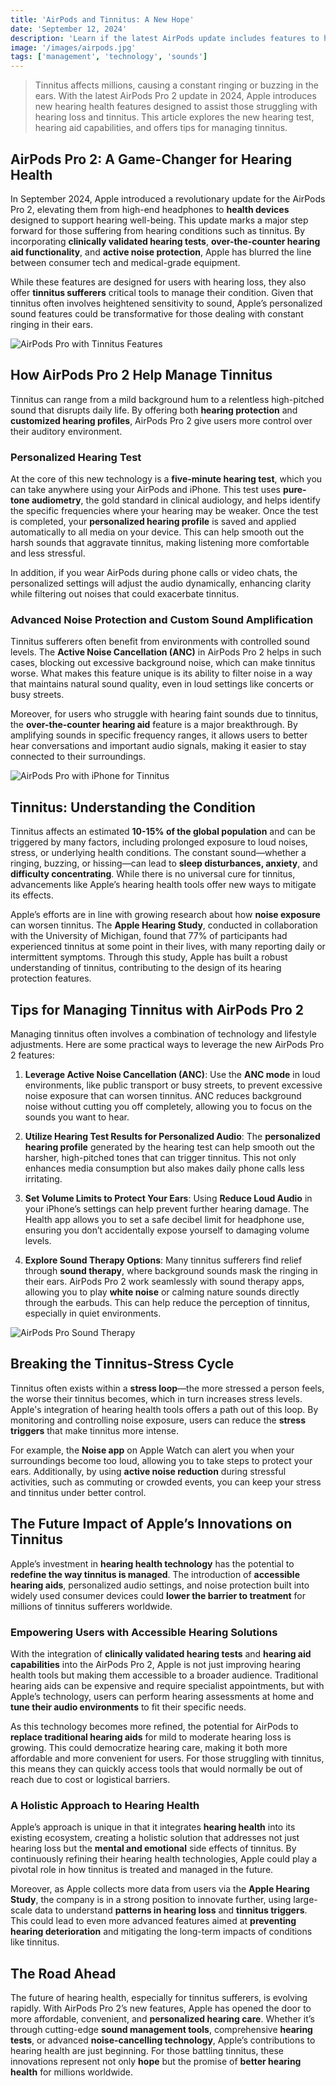 ```yaml
---
title: 'AirPods and Tinnitus: A New Hope'
date: 'September 12, 2024'
description: 'Learn if the latest AirPods update includes features to help manage tinnitus symptoms and improve listening experiences.'
image: '/images/airpods.jpg'
tags: ['management', 'technology', 'sounds']
---
```


<Blockquote>
  Tinnitus affects millions, causing a constant ringing or buzzing in the ears.
  With the latest AirPods Pro 2 update in 2024, Apple introduces new hearing
  health features designed to assist those struggling with hearing loss and
  tinnitus. This article explores the new hearing test, hearing aid
  capabilities, and offers tips for managing tinnitus.
</Blockquote>

## <Highlighter>AirPods Pro 2: A Game-Changer for Hearing Health</Highlighter>

In September 2024, Apple introduced a revolutionary update for the AirPods Pro 2, elevating them from high-end headphones to **health devices** designed to support hearing well-being. This update marks a major step forward for those suffering from hearing conditions such as tinnitus. By incorporating **clinically validated hearing tests**, **over-the-counter hearing aid functionality**, and **active noise protection**, Apple has blurred the line between consumer tech and medical-grade equipment.

While these features are designed for users with hearing loss, they also offer **tinnitus sufferers** critical tools to manage their condition. Given that tinnitus often involves heightened sensitivity to sound, Apple’s personalized sound features could be transformative for those dealing with constant ringing in their ears.

<Image src="/images/airpods-2.jpg" alt="AirPods Pro with Tinnitus Features" />

## <Highlighter>How AirPods Pro 2 Help Manage Tinnitus</Highlighter>

Tinnitus can range from a mild background hum to a relentless high-pitched sound that disrupts daily life. By offering both **hearing protection** and **customized hearing profiles**, AirPods Pro 2 give users more control over their auditory environment.

### Personalized Hearing Test

At the core of this new technology is a **five-minute hearing test**, which you can take anywhere using your AirPods and iPhone. This test uses **pure-tone audiometry**, the gold standard in clinical audiology, and helps identify the specific frequencies where your hearing may be weaker. Once the test is completed, your **personalized hearing profile** is saved and applied automatically to all media on your device. This can help smooth out the harsh sounds that aggravate tinnitus, making listening more comfortable and less stressful.

In addition, if you wear AirPods during phone calls or video chats, the personalized settings will adjust the audio dynamically, enhancing clarity while filtering out noises that could exacerbate tinnitus.

<AdComponent />

### Advanced Noise Protection and Custom Sound Amplification

Tinnitus sufferers often benefit from environments with controlled sound levels. The **Active Noise Cancellation (ANC)** in AirPods Pro 2 helps in such cases, blocking out excessive background noise, which can make tinnitus worse. What makes this feature unique is its ability to filter noise in a way that maintains natural sound quality, even in loud settings like concerts or busy streets.

Moreover, for users who struggle with hearing faint sounds due to tinnitus, the **over-the-counter hearing aid** feature is a major breakthrough. By amplifying sounds in specific frequency ranges, it allows users to better hear conversations and important audio signals, making it easier to stay connected to their surroundings.

<Image
  src="/images/apple-hearing-test.jpg"
  alt="AirPods Pro with iPhone for Tinnitus"
/>

## <Highlighter>Tinnitus: Understanding the Condition</Highlighter>

Tinnitus affects an estimated **10-15% of the global population** and can be triggered by many factors, including prolonged exposure to loud noises, stress, or underlying health conditions. The constant sound—whether a ringing, buzzing, or hissing—can lead to **sleep disturbances, anxiety**, and **difficulty concentrating**. While there is no universal cure for tinnitus, advancements like Apple’s hearing health tools offer new ways to mitigate its effects.

Apple’s efforts are in line with growing research about how **noise exposure** can worsen tinnitus. The **Apple Hearing Study**, conducted in collaboration with the University of Michigan, found that 77% of participants had experienced tinnitus at some point in their lives, with many reporting daily or intermittent symptoms. Through this study, Apple has built a robust understanding of tinnitus, contributing to the design of its hearing protection features.

<AdComponent />

## <Highlighter>Tips for Managing Tinnitus with AirPods Pro 2</Highlighter>

Managing tinnitus often involves a combination of technology and lifestyle adjustments. Here are some practical ways to leverage the new AirPods Pro 2 features:

1. **Leverage Active Noise Cancellation (ANC)**: Use the **ANC mode** in loud environments, like public transport or busy streets, to prevent excessive noise exposure that can worsen tinnitus. ANC reduces background noise without cutting you off completely, allowing you to focus on the sounds you want to hear.

2. **Utilize Hearing Test Results for Personalized Audio**: The **personalized hearing profile** generated by the hearing test can help smooth out the harsher, high-pitched tones that can trigger tinnitus. This not only enhances media consumption but also makes daily phone calls less irritating.

3. **Set Volume Limits to Protect Your Ears**: Using **Reduce Loud Audio** in your iPhone’s settings can help prevent further hearing damage. The Health app allows you to set a safe decibel limit for headphone use, ensuring you don’t accidentally expose yourself to damaging volume levels.

4. **Explore Sound Therapy Options**: Many tinnitus sufferers find relief through **sound therapy**, where background sounds mask the ringing in their ears. AirPods Pro 2 work seamlessly with sound therapy apps, allowing you to play **white noise** or calming nature sounds directly through the earbuds. This can help reduce the perception of tinnitus, especially in quiet environments.

<Image src="/images/airpods.jpg" alt="AirPods Pro Sound Therapy" />

## <Highlighter>Breaking the Tinnitus-Stress Cycle</Highlighter>

Tinnitus often exists within a **stress loop**—the more stressed a person feels, the worse their tinnitus becomes, which in turn increases stress levels. Apple's integration of hearing health tools offers a path out of this loop. By monitoring and controlling noise exposure, users can reduce the **stress triggers** that make tinnitus more intense.

For example, the **Noise app** on Apple Watch can alert you when your surroundings become too loud, allowing you to take steps to protect your ears. Additionally, by using **active noise reduction** during stressful activities, such as commuting or crowded events, you can keep your stress and tinnitus under better control.

## <Highlighter>The Future Impact of Apple’s Innovations on Tinnitus</Highlighter>

Apple’s investment in **hearing health technology** has the potential to **redefine the way tinnitus is managed**. The introduction of **accessible hearing aids**, personalized audio settings, and noise protection built into widely used consumer devices could **lower the barrier to treatment** for millions of tinnitus sufferers worldwide.

### Empowering Users with Accessible Hearing Solutions

With the integration of **clinically validated hearing tests** and **hearing aid capabilities** into the AirPods Pro 2, Apple is not just improving hearing health tools but making them accessible to a broader audience. Traditional hearing aids can be expensive and require specialist appointments, but with Apple’s technology, users can perform hearing assessments at home and **tune their audio environments** to fit their specific needs.

As this technology becomes more refined, the potential for AirPods to **replace traditional hearing aids** for mild to moderate hearing loss is growing. This could democratize hearing care, making it both more affordable and more convenient for users. For those struggling with tinnitus, this means they can quickly access tools that would normally be out of reach due to cost or logistical barriers.

### A Holistic Approach to Hearing Health

Apple’s approach is unique in that it integrates **hearing health** into its existing ecosystem, creating a holistic solution that addresses not just hearing loss but the **mental and emotional** side effects of tinnitus. By continuously refining their hearing health technologies, Apple could play a pivotal role in how tinnitus is treated and managed in the future.

Moreover, as Apple collects more data from users via the **Apple Hearing Study**, the company is in a strong position to innovate further, using large-scale data to understand **patterns in hearing loss** and **tinnitus triggers**. This could lead to even more advanced features aimed at **preventing hearing deterioration** and mitigating the long-term impacts of conditions like tinnitus.

<AdComponent />

## <Highlighter>The Road Ahead</Highlighter>

The future of hearing health, especially for tinnitus sufferers, is evolving rapidly. With AirPods Pro 2’s new features, Apple has opened the door to more affordable, convenient, and **personalized hearing care**. Whether it’s through cutting-edge **sound management tools**, comprehensive **hearing tests**, or advanced **noise-cancelling technology**, Apple’s contributions to hearing health are just beginning. For those battling tinnitus, these innovations represent not only **hope** but the promise of **better hearing health** for millions worldwide.

